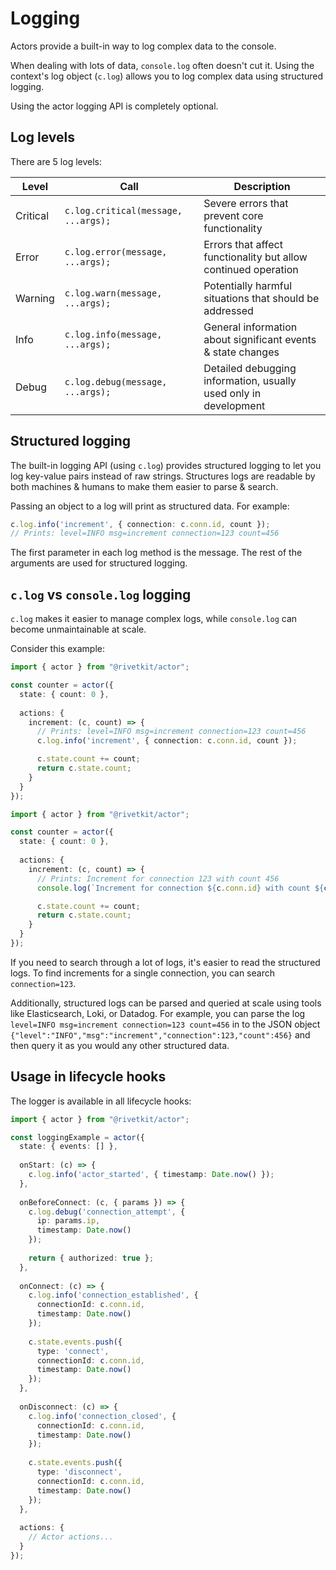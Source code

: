 # Logging

Actors provide a built-in way to log complex data to the console.

When dealing with lots of data, `console.log` often doesn't cut it. Using the context's log object (`c.log`) allows you to log complex data using structured logging.

<Note>Using the actor logging API is completely optional.</Note>

## Log levels

There are 5 log levels:

| Level    | Call                            | Description                                                      |
| -------- | ------------------------------- | ---------------------------------------------------------------- |
| Critical | `c.log.critical(message, ...args);` | Severe errors that prevent core functionality                    |
| Error    | `c.log.error(message, ...args);`    | Errors that affect functionality but allow continued operation   |
| Warning  | `c.log.warn(message, ...args);`     | Potentially harmful situations that should be addressed          |
| Info     | `c.log.info(message, ...args);`     | General information about significant events & state changes     |
| Debug    | `c.log.debug(message, ...args);`    | Detailed debugging information, usually used only in development |

## Structured logging

The built-in logging API (using `c.log`) provides structured logging to let you log key-value
pairs instead of raw strings. Structures logs are readable by both machines &
humans to make them easier to parse & search.

Passing an object to a log will print as structured data. For example:

```typescript
c.log.info('increment', { connection: c.conn.id, count });
// Prints: level=INFO msg=increment connection=123 count=456
```

The first parameter in each log method is the message. The rest of the arguments are used for structured logging.

## `c.log` vs `console.log` logging

`c.log` makes it easier to manage complex logs, while `console.log` can
become unmaintainable at scale.

Consider this example:

<CodeGroup>

```typescript structured_logging.ts
import { actor } from "@rivetkit/actor";

const counter = actor({
  state: { count: 0 },
  
  actions: {
    increment: (c, count) => {
      // Prints: level=INFO msg=increment connection=123 count=456
      c.log.info('increment', { connection: c.conn.id, count });

      c.state.count += count;
      return c.state.count;
    }
  }
});
```

```typescript unstructured_logging.ts
import { actor } from "@rivetkit/actor";

const counter = actor({
  state: { count: 0 },
  
  actions: {
    increment: (c, count) => {
      // Prints: Increment for connection 123 with count 456
      console.log(`Increment for connection ${c.conn.id} with count ${count}`);

      c.state.count += count;
      return c.state.count;
    }
  }
});
```

</CodeGroup>

If you need to search through a lot of logs, it's easier to read the structured logs. To find increments for a single connection, you can search `connection=123`.

Additionally, structured logs can be parsed and queried at scale using tools like Elasticsearch, Loki, or Datadog. For example, you can parse the log `level=INFO msg=increment connection=123 count=456` in to the JSON object `{"level":"INFO","msg":"increment","connection":123,"count":456}` and then query it as you would any other structured data.

## Usage in lifecycle hooks

The logger is available in all lifecycle hooks:

```typescript
import { actor } from "@rivetkit/actor";

const loggingExample = actor({
  state: { events: [] },
  
  onStart: (c) => {
    c.log.info('actor_started', { timestamp: Date.now() });
  },
  
  onBeforeConnect: (c, { params }) => {
    c.log.debug('connection_attempt', { 
      ip: params.ip,
      timestamp: Date.now() 
    });
    
    return { authorized: true };
  },
  
  onConnect: (c) => {
    c.log.info('connection_established', { 
      connectionId: c.conn.id,
      timestamp: Date.now() 
    });
    
    c.state.events.push({
      type: 'connect',
      connectionId: c.conn.id,
      timestamp: Date.now()
    });
  },
  
  onDisconnect: (c) => {
    c.log.info('connection_closed', { 
      connectionId: c.conn.id,
      timestamp: Date.now() 
    });
    
    c.state.events.push({
      type: 'disconnect',
      connectionId: c.conn.id,
      timestamp: Date.now()
    });
  },
  
  actions: {
    // Actor actions...
  }
});
```
